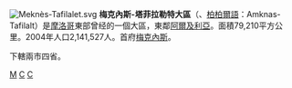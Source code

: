 [[File:Meknès-Tafilalet.svg|right]]
'''梅克內斯-塔菲拉勒特大區'''（{{lang-ar|مكناس تافيلالت|}}、[[柏柏爾語|柏柏爾語]]：Amknas-Tafilalt）是[[摩洛哥|摩洛哥]]東部曾经的一個大區，東鄰[[阿爾及利亞|阿爾及利亞]]。面積79,210平方公里。2004年人口2,141,527人。首府[[梅克內斯|梅克內斯]]。

下轄兩市四省。

{{摩洛哥行政區劃}}

[[Category:摩洛哥前大区|M]]
[[Category:1997年建立的行政區劃|C]]
[[Category:2015年废除的行政区划|C]]